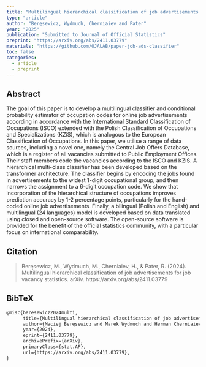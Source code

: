 ```yaml
---
title: "Multilingual hierarchical classification of job advertisements for job vacancy statistics"
type: "article"
author: "Beręsewicz, Wydmuch, Cherniaiev and Pater"
year: "2025"
publication: "Submitted to Journal of Official Statistics"
preprint: "https://arxiv.org/abs/2411.03779"
materials: "https://github.com/OJALAB/paper-job-ads-classifier"
toc: false
categories:
  - article
  - preprint
---
```


## Abstract

The goal of this paper is to develop a multilingual classifier and conditional probability estimator of occupation codes for online job advertisements according in accordance with the International Standard Classification of Occupations (ISCO) extended with the Polish Classification of Occupations and Specializations (KZiS), which is analogous to the European Classification of Occupations. In this paper, we utilise a range of data sources, including a novel one, namely the Central Job Offers Database, which is a register of all vacancies submitted to Public Employment Offices. Their staff members code the vacancies according to the ISCO and KZiS. A hierarchical multi-class classifier has been developed based on the transformer architecture. The classifier begins by encoding the jobs found in advertisements to the widest 1-digit occupational group, and then narrows the assignment to a 6-digit occupation code. We show that incorporation of the hierarchical structure of occupations improves prediction accuracy by 1-2 percentage points, particularly for the hand-coded online job advertisements. Finally, a bilingual (Polish and English) and multilingual (24 languages) model is developed based on data translated using closed and open-source software. The open-source software is provided for the benefit of the official statistics community, with a particular focus on international comparability.

## Citation

> Beręsewicz, M., Wydmuch, M., Cherniaiev, H., & Pater, R. (2024). 
> Multilingual hierarchical classification of job advertisements for job vacancy statistics. 
> arXiv. https://arxiv.org/abs/2411.03779

## BibTeX

``` tex
@misc{beresewicz2024multi,
      title={Multilingual hierarchical classification of job advertisements for job vacancy statistics}, 
      author={Maciej Beręsewicz and Marek Wydmuch and Herman Cherniaiev and Robert Pater},
      year={2024},
      eprint={2411.03779},
      archivePrefix={arXiv},
      primaryClass={stat.AP},
      url={https://arxiv.org/abs/2411.03779}, 
}
```
